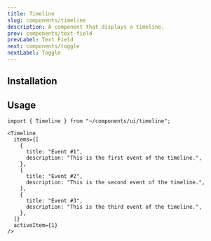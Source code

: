 ```yaml
---
title: Timeline
slug: components/timeline
description: A component that displays a timeline.
prev: components/text-field
prevLabel: Text Field
next: components/toggle
nextLabel: Toggle
---
```



<PreviewTabs demoCode={TimelineDemoCode}>
    <TimelineDemo client:only="solid-js" /> 
</PreviewTabs>

## Installation

<InstallationTabs name="timeline" code={TimelineCode} />

## Usage

```tsx
import { Timeline } from "~/components/ui/timeline";
```

```tsx
<Timeline
  items={[
    {
      title: "Event #1",
      description: "This is the first event of the timeline.",
    },
    {
      title: "Event #2",
      description: "This is the second event of the timeline.",
    },
    {
      title: "Event #3",
      description: "This is the third event of the timeline.",
    },
  ]}
  activeItem={1}
/>
```
